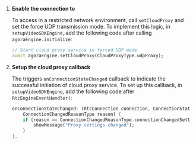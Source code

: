 <PlatformWrapper platform="flutter">

1.  **Enable the connection to <Vg k="CP"/>**

    To access <Vg k="AGORA_BACKEND" /> in a restricted network environment, call `setCloudProxy` and set the force UDP transmission mode. To implement this logic, in `setupVideoSDKEngine`, add the following code after calling `agoraEngine.initialize`:

    ``` dart
    // Start cloud proxy service in forced UDP mode.
    await agoraEngine.setCloudProxy(CloudProxyType.udpProxy);
    ```

1.  **Setup the cloud proxy callback**

    The <Vg k="VSDK" /> triggers `onConnectionStateChanged` callback to indicate the successful initiation of cloud proxy service. To set up this callback, in `setupVideoSDKEngine`, add the following code after `RtcEngineEventHandler(`:

    ``` dart
    onConnectionStateChanged: (RtcConnection connection, ConnectionStateType state,
        ConnectionChangedReasonType reason) {
        if (reason == ConnectionChangedReasonType.connectionChangedSettingProxyServer){
            showMessage("Proxy settings changed");
        }
    },
    ```
</PlatformWrapper>